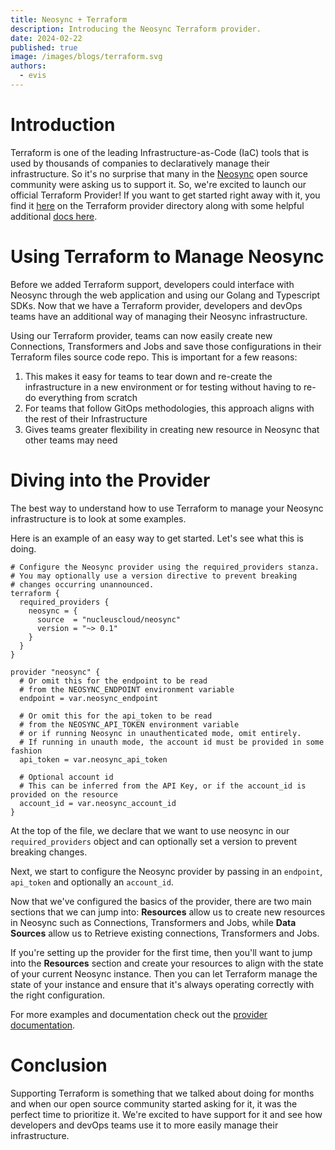 ```yaml
---
title: Neosync + Terraform
description: Introducing the Neosync Terraform provider.
date: 2024-02-22
published: true
image: /images/blogs/terraform.svg
authors:
  - evis
---
```


# Introduction

Terraform is one of the leading Infrastructure-as-Code (IaC) tools that is used by thousands of companies to declaratively manage their infrastructure. So it's no surprise that many in the [Neosync](https://github.com/nucleuscloud/neosync) open source community were asking us to support it. So, we're excited to launch our official Terraform Provider! If you want to get started right away with it, you find it [here](https://registry.terraform.io/providers/nucleuscloud/neosync/latest) on the Terraform provider directory along with some helpful additional [docs here](https://docs.neosync.dev/guides/terraform).

# Using Terraform to Manage Neosync

Before we added Terraform support, developers could interface with Neosync through the web application and using our Golang and Typescript SDKs. Now that we have a Terraform provider, developers and devOps teams have an additional way of managing their Neosync infrastructure.

Using our Terraform provider, teams can now easily create new Connections, Transformers and Jobs and save those configurations in their Terraform files source code repo. This is important for a few reasons:

1. This makes it easy for teams to tear down and re-create the infrastructure in a new environment or for testing without having to re-do everything from scratch
2. For teams that follow GitOps methodologies, this approach aligns with the rest of their Infrastructure
3. Gives teams greater flexibility in creating new resource in Neosync that other teams may need

# Diving into the Provider

The best way to understand how to use Terraform to manage your Neosync infrastructure is to look at some examples.

Here is an example of an easy way to get started. Let's see what this is doing.

```hcl
# Configure the Neosync provider using the required_providers stanza.
# You may optionally use a version directive to prevent breaking
# changes occurring unannounced.
terraform {
  required_providers {
    neosync = {
      source  = "nucleuscloud/neosync"
      version = "~> 0.1"
    }
  }
}

provider "neosync" {
  # Or omit this for the endpoint to be read
  # from the NEOSYNC_ENDPOINT environment variable
  endpoint = var.neosync_endpoint

  # Or omit this for the api_token to be read
  # from the NEOSYNC_API_TOKEN environment variable
  # or if running Neosync in unauthenticated mode, omit entirely.
  # If running in unauth mode, the account id must be provided in some fashion
  api_token = var.neosync_api_token

  # Optional account id
  # This can be inferred from the API Key, or if the account_id is provided on the resource
  account_id = var.neosync_account_id
}
```

At the top of the file, we declare that we want to use neosync in our `required_providers` object and can optionally set a version to prevent breaking changes.

Next, we start to configure the Neosync provider by passing in an `endpoint`, `api_token` and optionally an `account_id`.

Now that we've configured the basics of the provider, there are two main sections that we can jump into: **Resources** allow us to create new resources in Neosync such as Connections, Transformers and Jobs, while **Data Sources** allow us to Retrieve existing connections, Transformers and Jobs.

If you're setting up the provider for the first time, then you'll want to jump into the **Resources** section and create your resources to align with the state of your current Neosync instance. Then you can let Terraform manage the state of your instance and ensure that it's always operating correctly with the right configuration.

For more examples and documentation check out the [provider documentation](https://registry.terraform.io/providers/nucleuscloud/neosync/latest/docs/resources/connection).

# Conclusion

Supporting Terraform is something that we talked about doing for months and when our open source community started asking for it, it was the perfect time to prioritize it. We're excited to have support for it and see how developers and devOps teams use it to more easily manage their infrastructure.
